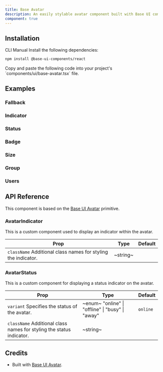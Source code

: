 ```yaml
---
title: Base Avatar
description: An easily stylable avatar component built with Base UI components.
component: true
---
```


<ExamplePreview path="base-avatar/default" />

## Installation

<Tabs defaultValue="cli">

<TabsList>
  <TabsTrigger value="cli">CLI</TabsTrigger>
  <TabsTrigger value="manual">Manual</TabsTrigger>
</TabsList>

<TabsContent value="cli">
  <CliCommands name="base-avatar" />
</TabsContent>

<TabsContent value="manual">
<Steps>

<Step>
Install the following dependencies:

```bash
npm install @base-ui-components/react
```

</Step>

<Step>
Copy and paste the following code into your project's `components/ui/base-avatar.tsx` file.

<ComponentPreview name="base-avatar" />

</Step>

</Steps>
</TabsContent>

</Tabs>

## Examples

### Fallback

<ExamplePreview path="base-avatar/fallback" />

### Indicator

<ExamplePreview path="base-avatar/indicator" />

### Status

<ExamplePreview path="base-avatar/status" />

### Badge

<ExamplePreview path="base-avatar/badge" />

### Size

<ExamplePreview path="base-avatar/size" />

### Group

<ExamplePreview path="base-avatar/group" />

### Users

<ExamplePreview path="base-avatar/users" />

## API Reference

This component is based on the [Base UI Avatar](https://base-ui.com/react/components/avatar) primitive.

### AvatarIndicator

This is a custom component used to display an indicator within the avatar.

| **Prop**                                                                                 | **Type** | **Default** |
| ---------------------------------------------------------------------------------------- | -------- | ----------- |
| `className` <PopoverInfo>Additional class names for styling the indicator.</PopoverInfo> | ~string~ | <Na/>       |

### AvatarStatus

This is a custom component for displaying a status indicator on the avatar.

| **Prop**                                                                                        | **Type**                                                                      | **Default** |
| ----------------------------------------------------------------------------------------------- | ----------------------------------------------------------------------------- | ----------- |
| `variant` <PopoverInfo>Specifies the status of the avatar.</PopoverInfo>                        | ~enum~ <PopoverInfo> "online" \| "offline" \| "busy" \| "away" </PopoverInfo> | `online`    |
| `className` <PopoverInfo>Additional class names for styling the status indicator.</PopoverInfo> | ~string~                                                                      | <Na/>       |

## Credits

- Built with [Base UI Avatar](https://base-ui.com/react/components/avatar).
